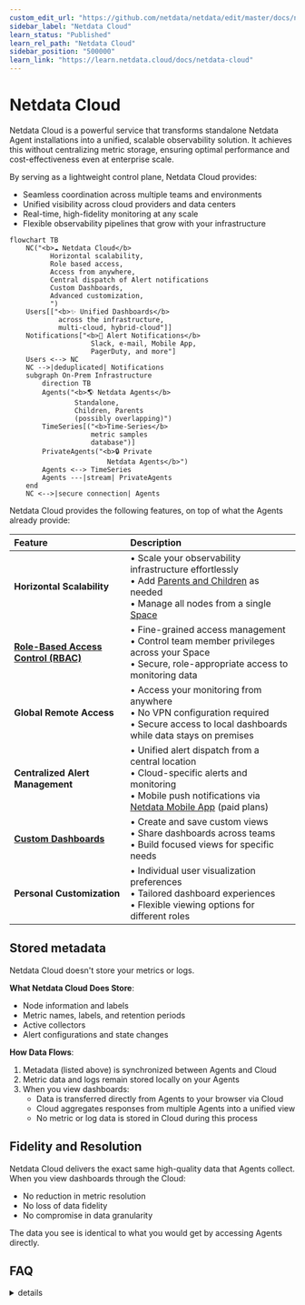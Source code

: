 ```yaml
---
custom_edit_url: "https://github.com/netdata/netdata/edit/master/docs/netdata-cloud/README.md"
sidebar_label: "Netdata Cloud"
learn_status: "Published"
learn_rel_path: "Netdata Cloud"
sidebar_position: "500000"
learn_link: "https://learn.netdata.cloud/docs/netdata-cloud"
---
```


# Netdata Cloud

Netdata Cloud is a powerful service that transforms standalone Netdata Agent installations into a unified, scalable observability solution. It achieves this without centralizing metric storage, ensuring optimal performance and cost-effectiveness even at enterprise scale.

By serving as a lightweight control plane, Netdata Cloud provides:

- Seamless coordination across multiple teams and environments
- Unified visibility across cloud providers and data centers
- Real-time, high-fidelity monitoring at any scale
- Flexible observability pipelines that grow with your infrastructure

```mermaid
flowchart TB
    NC("<b>☁️ Netdata Cloud</b>
          Horizontal scalability,
          Role based access,
          Access from anywhere,
          Central dispatch of Alert notifications
          Custom Dashboards,
          Advanced customization,
          ")
    Users[["<b>✨ Unified Dashboards</b>
            across the infrastructure,
            multi-cloud, hybrid-cloud"]]
    Notifications["<b>🔔 Alert Notifications</b>
                    Slack, e-mail, Mobile App,
                    PagerDuty, and more"]
    Users <--> NC
    NC -->|deduplicated| Notifications
    subgraph On-Prem Infrastructure
        direction TB
        Agents("<b>🌎 Netdata Agents</b>
                Standalone,
                Children, Parents
                (possibly overlapping)")
        TimeSeries[("<b>Time-Series</b>
                    metric samples
                    database")]
        PrivateAgents("<b>🔒 Private
                        Netdata Agents</b>")
        Agents <--> TimeSeries
        Agents ---|stream| PrivateAgents
    end
    NC <-->|secure connection| Agents
```

Netdata Cloud provides the following features, on top of what the Agents already provide:

| Feature                                                                                                                 | Description                                                                                                                                                                                                                                                                      |
|:------------------------------------------------------------------------------------------------------------------------|:---------------------------------------------------------------------------------------------------------------------------------------------------------------------------------------------------------------------------------------------------------------------------------|
| **Horizontal Scalability**                                                                                              | • Scale your observability infrastructure effortlessly<br/>• Add [Parents and Children](/docs/observability-centralization-points) as needed<br/>• Manage all nodes from a single [Space](/docs/netdata-cloud/spaces-and-rooms#spaces) |
| [**Role-Based Access Control (RBAC)**](/docs/netdata-cloud/authentication-&-authorization/role-based-access-model) | • Fine-grained access management<br/>• Control team member privileges across your Space<br/>• Secure, role-appropriate access to monitoring data                                                                                                                                 |
| **Global Remote Access**                                                                                                | • Access your monitoring from anywhere<br/>• No VPN configuration required<br/>• Secure access to local dashboards while data stays on premises                                                                                                                                  |
| **Centralized Alert Management**                                                                                        | • Unified alert dispatch from a central location<br/>• Cloud-specific alerts and monitoring<br/>• Mobile push notifications via [Netdata Mobile App](/docs/alerts-&-notifications/notifications/centralized-cloud-notifications/netdata-mobile-app) (paid plans)                                          |
| [**Custom Dashboards**](/docs/dashboards-and-charts/tabs/dashboards)                                                  | • Create and save custom views<br/>• Share dashboards across teams<br/>• Build focused views for specific needs                                                                                                                                                                  |
| **Personal Customization**                                                                                              | • Individual user visualization preferences<br/>• Tailored dashboard experiences<br/>• Flexible viewing options for different roles                                                                                                                                              |

## Stored metadata

Netdata Cloud doesn't store your metrics or logs.

**What Netdata Cloud Does Store**:

- Node information and labels
- Metric names, labels, and retention periods
- Active collectors
- Alert configurations and state changes

**How Data Flows**:

1. Metadata (listed above) is synchronized between Agents and Cloud
2. Metric data and logs remain stored locally on your Agents
3. When you view dashboards:
    - Data is transferred directly from Agents to your browser via Cloud
    - Cloud aggregates responses from multiple Agents into a unified view
    - No metric or log data is stored in Cloud during this process

## Fidelity and Resolution

Netdata Cloud delivers the exact same high-quality data that Agents collect. When you view dashboards through the Cloud:

- No reduction in metric resolution
- No loss of data fidelity
- No compromise in data granularity

The data you see is identical to what you would get by accessing Agents directly.

## FAQ

<details>
<summary>details</summary>

### Does the Cloud require Observability Centralization Points?

No. Any or all Agents can be connected directly to the Cloud.

We recommend creating [Observability Centralization Points](/docs/observability-centralization-points), as required for operational efficiency (ephemeral nodes, teams or services isolation, central control of alerts, production systems performance), security policies (internet isolation), or cost optimization (use existing capacities before allocating new ones).

### When I have Parents, do I need to connect the Children to the Cloud too?

No, it is not necessary, but it provides high availability.

When Parents are connected to the Cloud, all their Children are available via them.

When multiple Parents store data from the same Children (in clusters or multi-level hierarchies), the Cloud queries each unique node once through a single available Parent.

The Cloud prefers:

- The most distant (from the Child) Parent that is available when doing metrics visualization queries (since usually these Parents have been added for this purpose).

- The closest (to the Child) Parent available for [Top Monitoring](/docs/top-monitoring-netdata-functions). The streaming protocol of Parents and Children is able to forward such requests to the leaf child, via the Parents, to respond with live and accurate data.

Children may be connected to the Cloud for high-availability, in cases where their Parents become unreachable.

</details>
